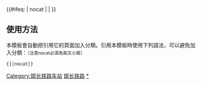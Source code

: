 {{鐵道路線| lua=1
| 模板名稱 = 邯长铁路
| 名稱 = [[邯长铁路]]
| 代表色 = #0033c9
| Logo = [[File:China Railways.svg|17px]]
| 背景顏色 = #FFFFFF
| 車站列表 = 邯郸 ~ 林村站 (河北省) ~ 牛叫河 ~ 康城站 (武安市) ~ 武安 ~ 午汲 ~ 磁山 ~ 磁西 ~ 徘徊北 ~ 新固镇 ~ 什里店 ~ 阳邑 ~ 豆庄 ~ 东戌 ~ 偏店 ~ 井店 ~ 涉县 ~ 弹音 ~ 悬钟 ~ 桃城 ~ 南峧 ~ 下湾站 (河北省) ~ 东阳关 ~ 黎城 ~ 水洋 ~ 常村 ~ 漫流河 ~ 洪掌 ~ 微子镇 ~ 潞城站 (山西省) ~ 北舍 ~ 长治北 ~ 长治
}}

<includeonly>{{#ifeq: {{{1}}} | nocat | <!--空--> | [[Category:邯长铁路车站]] }}</includeonly><noinclude>

==使用方法==
本模板會自動把引用它的頁面加入分類。引用本模板時使用下列語法，可以避免加入分類：<small>（注意nocat必須為英文小寫）</small>
 <nowiki>{{</nowiki>{{PAGENAME}}<nowiki>|nocat}}</nowiki>
[[Category:中國鐵路路線模板|邯长铁路]]
[[Category:邯长铁路车站|*]]
</noinclude>